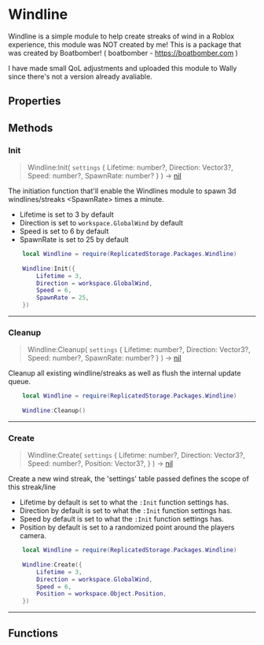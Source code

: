 
# Windline
Windline is a simple module to help create streaks of wind in a Roblox experience, this module was NOT created by me! This is a package that was created
	by Boatbomber! ( boatbomber - https://boatbomber.com )

I have made small QoL adjustments and uploaded this module to Wally since there's not a version already avaliable.

## Properties
## Methods
### Init

> Windline:Init( `settings` \{ Lifetime: number?, Direction: Vector3?, Speed: number?, SpawnRate: number? } ) -> [nil](https://create.roblox.com/docs/en-us/luau/nil)

The initiation function that'll enable the Windlines module to spawn 3d windlines/streaks \<SpawnRate> times a minute.

- Lifetime is set to 3 by default
- Direction is set to `workspace.GlobalWind` by default
- Speed is set to 6 by default
- SpawnRate is set to 25 by default

```lua
	local Windline = require(ReplicatedStorage.Packages.Windline)
	
	Windline:Init({
		Lifetime = 3,
		Direction = workspace.GlobalWind,
		Speed = 6,
		SpawnRate = 25,
	})
```

---
### Cleanup

> Windline:Cleanup( `settings` \{ Lifetime: number?, Direction: Vector3?, Speed: number?, SpawnRate: number? } ) -> [nil](https://create.roblox.com/docs/en-us/luau/nil)

Cleanup all existing windline/streaks as well as flush the internal update queue.

```lua
	local Windline = require(ReplicatedStorage.Packages.Windline)
	
	Windline:Cleanup()
```

---
### Create

> Windline:Create( `settings` \{ Lifetime: number?, Direction: Vector3?, Speed: number?, Position: Vector3?, } ) -> [nil](https://create.roblox.com/docs/en-us/luau/nil)

Create a new wind streak, the 'settings' table passed defines the scope of this streak/line

- Lifetime by default is set to what the `:Init` function settings has.
- Direction by default is set to what the `:Init` function settings has.
- Speed by default is set to what the `:Init` function settings has.
- Position by default is set to a randomized point around the players camera.

```lua
	local Windline = require(ReplicatedStorage.Packages.Windline)
	
	Windline:Create({
		Lifetime = 3,
		Direction = workspace.GlobalWind,
		Speed = 6,
		Position = workspace.Object.Position,
	})
```

---
## Functions
